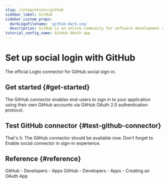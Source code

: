 ```yaml
---
slug: /integrations/github
sidebar_label: GitHub
sidebar_custom_props:
  darkLogoFilename: 'github-dark.svg'
  description: GitHub is an online community for software development and version control.
tutorial_config_name: GitHub OAuth app
---
```




# Set up social login with GitHub

The official Logto connector for GitHub social sign-in.

<GuideTip />

## Get started \{#get-started}

The GitHub connector enables end-users to sign in to your application using their own GitHub accounts via GitHub OAuth 2.0 authentication protocol.

<Integration />

## Test GitHub connector \{#test-github-connector}

That's it. The GitHub connector should be available now. Don't forget to <MainSiteUrl href="/connectors/social-connectors#enable-social-sign-in">Enable social connector in sign-in experience</MainSiteUrl>.

## Reference \{#reference}

<Url href="https://docs.github.com/en/developers/apps/getting-started-with-apps/about-apps">
  GitHub - Developers - Apps
</Url>

<Url href="https://docs.github.com/en/developers/apps/building-oauth-apps/creating-an-oauth-app">
  GitHub - Developers - Apps - Creating an OAuth App
</Url>
